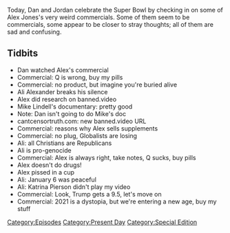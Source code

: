 {{DEFAULTSORT:
    #_EPISODE_0528:2021 Super Bowl Commercial Spectacular
}}{{Episode
    | title           = 2021 Super Bowl Commercial Spectacular
    | caption         = [https://knowledgefight.libsyn.com/528-2021-super-bowl-commercial-spectacular Listen to this episode on Libsyn]
    | episodeNumber   = 528
    | length          = 00:50:16
    | airDate         = February 8, 2021
    | coverageDate    = February 7, 2021
    | episodeType     = [[:Category:Present Day|Present Day]], [[:Category:Special Edition|Special Edition]]
    | appearance      = [[Ali Alexander]], [[Mike Lindell]], [[Katrina Pierson]]
    | oocDrop         = People say this is weird. This is NORMAL!
    | previousEpisode = [[527: February 4, 2021]]
    | nextEpisode     = [[529: February 8, 2021]]
}}

{{Stub}}

Today, Dan and Jordan celebrate the Super Bowl by checking in on some of Alex Jones's very weird commercials.  Some of them seem to be commercials, some appear to be closer to stray thoughts; all of them are sad and confusing.

==Tidbits==

*Dan watched Alex's commercial
*Commercial: Q is wrong, buy my pills
*Commercial: no product, but imagine you're buried alive
*Ali Alexander breaks his silence
*Alex did research on banned.video
*Mike Lindell's documentary: pretty good
*Note: Dan isn't going to do Mike's doc
*cantcensortruth.com: new banned.video URL
*Commercial: reasons why Alex sells supplements
*Commercial: no plug, Globalists are losing
*Ali: all Christians are Republicans
*Ali is pro-genocide
*Commercial: Alex is always right, take notes, Q sucks, buy pills
*Alex doesn't do drugs!
*Alex pissed in a cup
*Ali: January 6 was peaceful
*Ali: Katrina Pierson didn't play my video
*Commercial: Look, Trump gets a 9.5, let's move on
*Commercial: 2021 is a dystopia, but we're entering a new age, buy my stuff

[[Category:Episodes]]
[[Category:Present Day]]
[[Category:Special Edition]]
